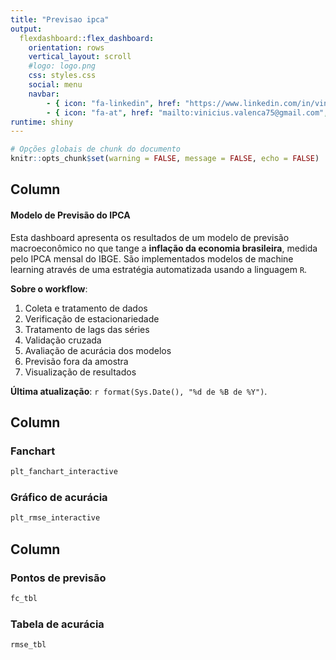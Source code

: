 ```yaml
---
title: "Previsao ipca"
output: 
  flexdashboard::flex_dashboard:
    orientation: rows
    vertical_layout: scroll
    #logo: logo.png
    css: styles.css
    social: menu
    navbar:
        - { icon: "fa-linkedin", href: "https://www.linkedin.com/in/vinicius-limeira-565117180/", align: right }
        - { icon: "fa-at", href: "mailto:vinicius.valenca75@gmail.com", align: right }
runtime: shiny
---
```

<script>
$('.navbar-logo').wrap(target=_blank>');
</script>


<style type="text/css">
@import url("https://analisemacro.com.br/wp-content/uploads/dlm_uploads/2022/01/styles.css");
</style>


```r
# Opções globais de chunk do documento
knitr::opts_chunk$set(warning = FALSE, message = FALSE, echo = FALSE)
```


Column {.sidebar data-width=300}
-------------------------------------

#### **Modelo de Previsão do IPCA**
Esta dashboard apresenta os resultados de um modelo de previsão macroeconômico no que tange a **inflação da economia brasileira**, medida pelo IPCA mensal do IBGE. São implementados modelos de machine learning através de uma estratégia automatizada usando a linguagem `R`.

**Sobre o workflow**:

1) Coleta e tratamento de dados<br>
2) Verificação de estacionariedade<br>
3) Tratamento de lags das séries<br>
4) Validação cruzada<br>
5) Avaliação de acurácia dos modelos<br>
6) Previsão fora da amostra<br>
7) Visualização de resultados<br>


**Última atualização**: `r format(Sys.Date(), "%d de %B de %Y")`.


Column {.tabset}
-------------------------------------

### Fanchart {.no-title}

```r
plt_fanchart_interactive

```

### Gráfico de acurácia {.no-title}

```r
plt_rmse_interactive
```


Column {data-width=475}
-------------------------------------

### Pontos de previsão {.no-title}

```r
fc_tbl
```

### Tabela de acurácia {.no-title}

```r
rmse_tbl
```



